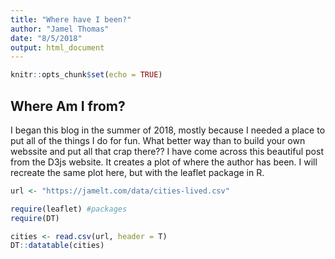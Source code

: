 ```yaml
---
title: "Where have I been?"
author: "Jamel Thomas"
date: "8/5/2018"
output: html_document
---
```


```r
knitr::opts_chunk$set(echo = TRUE)
```

## Where Am I from?

I began this blog in the summer of 2018, mostly because I needed a place to put all of the things I do for fun. What better way than to build your own webssite and put all that crap there?? I have come across this beautiful post from the D3js website. It creates a plot of where the author has been. I will recreate the same plot here, but with the leaflet package in R. 


```r
url <- "https://jamelt.com/data/cities-lived.csv"

```

```r
require(leaflet) #packages
require(DT)

cities <- read.csv(url, header = T)
DT::datatable(cities)

```


